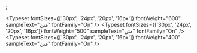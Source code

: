 
<Meta title="System/Typography" />;

<div style={{ display: 'flex' }}>
  <Typeset
    fontSizes={['72px', '60px', '48px', '36px', '24px', '20px']}
    fontWeight="600"
    sampleText="عنوان"
    fontFamily="On"
/>

  <Typeset
    fontSizes={['30px', '24px', '20px', '16px']}
    fontWeight="600"
    sampleText="متن"
    fontFamily="On"
  />
  <Typeset
    fontSizes={['30px', '24px', '20px', '16px']}
    fontWeight="500"
    sampleText="متن"
    fontFamily="On"
  />
  <Typeset
    fontSizes={['30px', '24px', '20px', '16px']}
    fontWeight="400"
    sampleText="متن"
    fontFamily="On"
/>

</div>
